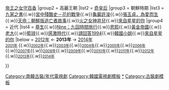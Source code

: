 {{Navbox
|name = 2013年南韓古裝/年代電視劇
|title = [[韓國劇集列表 (2013年)|2013年南韓古裝/年代電視劇]]
|state = collapsed
|group1 = 三國
|list1 = [[劍與花]]{{.w}}[[帝王之女守百香]]
|group2 = 高麗王朝
|list2 = [[奇皇后 (電視劇)|奇皇后]]
|group3 = 朝鮮時期
|list3 = [[九家之書]]{{.w}}[[宮中殘酷史－花的戰爭]]{{.w}}[[龜巖許浚]]{{.w}}[[張玉貞，為愛而生]]{{.w}}[[天命：朝鮮版逃亡者故事]]{{.w}}[[火之女神井兒]]{{.w}}[[來自星星的你]]
|group4 = 近代
|list4 = [[蔘生]]{{.w}}[[Nine：九回時間旅行]]{{.w}}[[恩熙 (電視劇)|恩熙]]{{.w}}[[黃金帝國]]{{.w}}[[老大 (電視劇)|老大]]{{.w}}[[籃球 (電視劇)|籃球]]{{.w}}[[感激時代]]{{.w}}[[請回答1994]]{{.w}}[[韓國小姐 (電視劇)|韓國小姐]]{{.w}}[[來自星星的你]]
|below = [[Template:2012年南韓古裝/年代電視劇|2012年]] ← '''2013年''' → [[Template:2014年南韓古裝/年代電視劇|2014年]]<br/><small>[[Template:2001年南韓古裝/年代電視劇|2001年]] </small> {{.w}}<small>[[Template:2002年南韓古裝/年代電視劇|2002年]]</small>{{.w}}<small>[[Template:2003年南韓古裝/年代電視劇|2003年]]</small>{{.w}}<small>[[Template:2004年南韓古裝/年代電視劇|2004年]]</small>{{.w}}<small>[[Template:2005年南韓古裝/年代電視劇|2005年]]</small>{{.w}}<small>[[Template:2006年南韓古裝/年代電視劇|2006年]]</small>{{.w}}<small>[[Template:2007年南韓古裝/年代電視劇|2007年]]</small>{{.w}}<small>[[Template:2008年南韓古裝/年代電視劇|2008年]]</small>{{.w}}<small>[[Template:2009年南韓古裝/年代電視劇|2009年]]</small>{{.w}}<small>[[Template:2010年南韓古裝/年代電視劇|2010年]]</small>{{.w}}<small>[[Template:2011年南韓古裝/年代電視劇|2011年]]</small>{{.w}}<small>[[Template:2012年南韓古裝/年代電視劇|2012年]]</small>{{.w}}<small>[[Template:2013年南韓古裝/年代電視劇|2013年]]</small>{{.w}}<small>[[Template:2014年南韓古裝/年代電視劇|2014年]]</small>

}}<includeonly>[[Category:南韓古裝/年代電視劇]]</includeonly><noinclude>[[Category:韓國電視劇模板]][[Category:南韓古裝/年代電視劇|*]][[Category:古裝劇模板]]</noinclude>